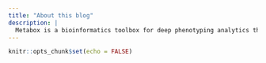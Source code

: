 ```yaml
---
title: "About this blog"
description: |
  Metabox is a bioinformatics toolbox for deep phenotyping analytics that combines data processing, statistical analysis, functional analysis and integrative exploration of metabolomic data within proteomic and transcriptomic contexts. With the number of options provided in each analysis module, it also supports data analysis of other ‘omic’ families. The toolbox is an R-based web application, and it is freely available at http://kwanjeeraw.github.io/metabox/ under the GPL-3 license.
---
```


```r
knitr::opts_chunk$set(echo = FALSE)
```

